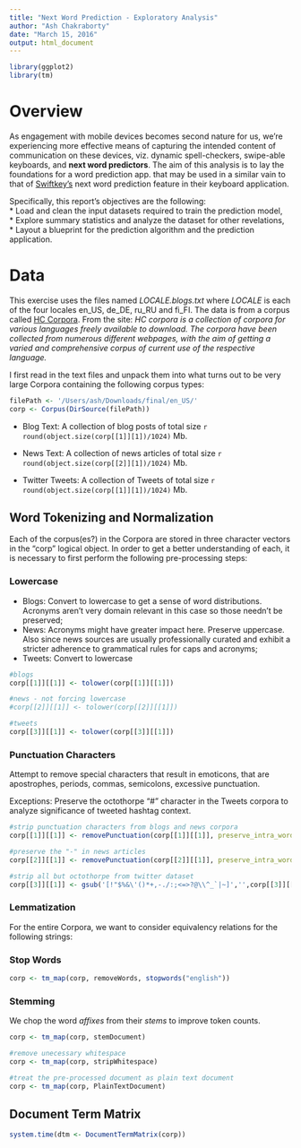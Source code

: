```yaml
---
title: "Next Word Prediction - Exploratory Analysis"
author: "Ash Chakraborty"
date: "March 15, 2016"
output: html_document
---
```


```r
library(ggplot2)
library(tm)
```  

# Overview  

As engagement with mobile devices becomes second nature for us, we're experiencing more effective means of capturing the intended content of communication on these devices, viz. dynamic spell-checkers, swipe-able keyboards, and **next word predictors**. The aim of this analysis is to lay the foundations for a word prediction app. that may be used in a similar vain to that of [Swiftkey's](https://swiftkey.com/en/company) next word prediction feature in their keyboard application.  

Specifically, this report's objectives are the following:  
* Load and clean the input datasets required to train the prediction model,  
* Explore summary statistics and analyze the dataset for other revelations,  
* Layout a blueprint for the prediction algorithm and the prediction application.  

# Data  
 
This exercise uses the files named _LOCALE.blogs.txt_ where _LOCALE_ is each of the four locales en_US, de_DE, ru_RU and fi_FI. The data is from a corpus called [HC Corpora](www.corpora.heliohost.org). From the site: _HC corpora is a collection of corpora for various languages freely available to download. The corpora have been collected from numerous different webpages, with the aim of getting a varied and comprehensive corpus of current use of the respective language._  

I first read in the text files and unpack them into what turns out to be very large Corpora containing the following corpus types:  

```r
filePath <- '/Users/ash/Downloads/final/en_US/'
corp <- Corpus(DirSource(filePath))
```  

* Blog Text: A collection of blog posts of total size ```r round(object.size(corp[[1]][1])/1024)``` Mb.  

* News Text: A collection of news articles of total size ```r round(object.size(corp[[2]][1])/1024)``` Mb.  

* Twitter Tweets: A collection of Tweets of total size ```r round(object.size(corp[[1]][1])/1024)``` Mb.  

## Word Tokenizing and Normalization  

Each of the corpus(es?) in the Corpora are stored in three character vectors in the "corp" logical object. In order to get a better understanding of each, it is necessary to first perform the following pre-processing steps:  

### Lowercase  

* Blogs: Convert to lowercase to get a sense of word distributions. Acronyms aren't very domain relevant in this case so those needn't be preserved;  
* News: Acronyms might have greater impact here. Preserve uppercase. Also since news sources are usually professionally curated and exhibit a stricter adherence to grammatical rules for caps and acronyms;  
* Tweets: Convert to lowercase  

```r
#blogs
corp[[1]][[1]] <- tolower(corp[[1]][[1]])

#news - not forcing lowercase
#corp[[2]][[1]] <- tolower(corp[[2]][[1]])

#tweets
corp[[3]][[1]] <- tolower(corp[[3]][[1]])

```  


### Punctuation Characters  

Attempt to remove special characters that result in emoticons, that are apostrophes, periods, commas, semicolons, excessive punctuation.  

Exceptions: Preserve the octothorpe "#" character in the Tweets corpora to analyze significance of tweeted hashtag context.

```r
#strip punctuation characters from blogs and news corpora
corp[[1]][[1]] <- removePunctuation(corp[[1]][[1]], preserve_intra_word_dashes = FALSE)

#preserve the "-" in news articles
corp[[2]][[1]] <- removePunctuation(corp[[2]][[1]], preserve_intra_word_dashes = TRUE)

#strip all but octothorpe from twitter dataset
corp[[3]][[1]] <- gsub('[!"$%&\'()*+,-./:;<=>?@\\^_`|~]','',corp[[3]][[1]])

```  

### Lemmatization  

For the entire Corpora, we want to consider equivalency relations for the following strings: 


### Stop Words  

```r
corp <- tm_map(corp, removeWords, stopwords("english"))
```  


### Stemming  

We chop the word *affixes* from their *stems* to improve token counts.  

```r
corp <- tm_map(corp, stemDocument)

#remove unecessary whitespace
corp <- tm_map(corp, stripWhitespace)

#treat the pre-processed document as plain text document
corp <- tm_map(corp, PlainTextDocument)
```   

## Document Term Matrix  


```r

system.time(dtm <- DocumentTermMatrix(corp))

```






